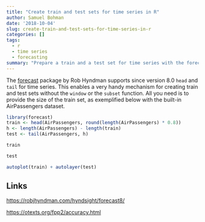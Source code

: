 ```yaml
---
title: "Create train and test sets for time series in R"
author: Samuel Bohman
date: '2018-10-04'
slug: create-train-and-test-sets-for-time-series-in-r
categories: []
tags:
  - r
  - time series
  - forecasting
summary: "Prepare a train and a test set for time series with the forecast package."
---
```


The [forecast](http://pkg.robjhyndman.com/forecast/) package by Rob Hyndman supports since version 8.0 `head` and `tail` for time series. This enables a very handy mechanism for creating train and test sets without the `window` or the `subset` function. All you need is to provide the size of the train set, as exemplified below with the built-in AirPassengers dataset. 

```r
library(forecast)
train <- head(AirPassengers, round(length(AirPassengers) * 0.8))
h <- length(AirPassengers) - length(train)
test <- tail(AirPassengers, h)
```

```r
train
```

```r
test
```

```r
autoplot(train) + autolayer(test)
```

## Links

[https://robjhyndman.com/hyndsight/forecast8/](https://robjhyndman.com/hyndsight/forecast8/)

[https://otexts.org/fpp2/accuracy.html](https://otexts.org/fpp2/accuracy.html)